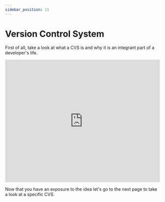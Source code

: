 ```yaml
---
sidebar_position: 11
---
```


# Version Control System

First of all, take a look at what a CVS is and why it is an integrant part of a developer's life.

<iframe
  width="100%"
  height="400"
  src="https://www.youtube.com/embed/zbKdDsNNOhg"
  title="YouTube video player"
  frameBorder="0"
  allow="accelerometer; autoplay; clipboard-write; encrypted-media; gyroscope; picture-in-picture"
  allowFullScreen
></iframe>

Now that you have an exposure to the idea let's go to the next page to take a look at a specific CVS.
